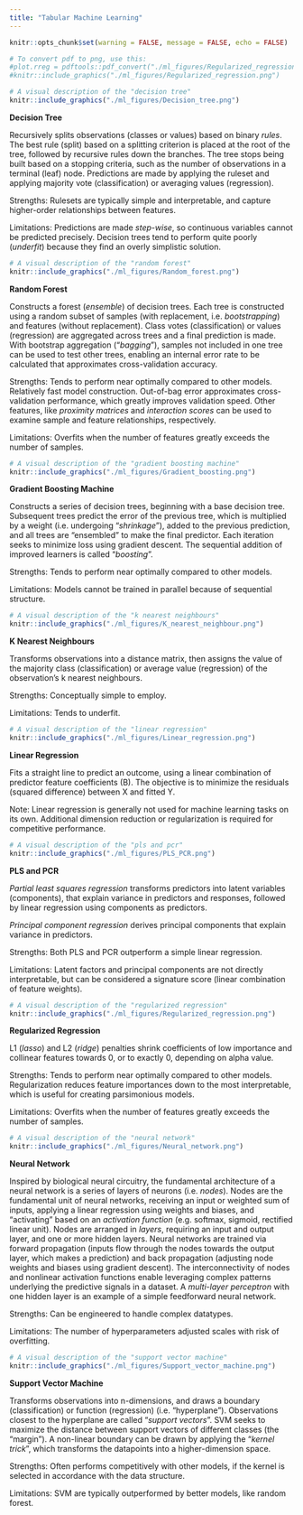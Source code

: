 ```yaml
---
title: "Tabular Machine Learning"
---
```



```r
knitr::opts_chunk$set(warning = FALSE, message = FALSE, echo = FALSE) 
```

```r
# To convert pdf to png, use this:
#plot.rreg = pdftools::pdf_convert("./ml_figures/Regularized_regression.pdf", format = "png", pages = 1, filenames = #"./ml_figures/Regularized_regression.png")
#knitr::include_graphics("./ml_figures/Regularized_regression.png")
```



```r
# A visual description of the "decision tree"
knitr::include_graphics("./ml_figures/Decision_tree.png")
```

**Decision Tree**

Recursively splits observations (classes or values) based on binary *rules*. The best rule (split) based on a splitting criterion is placed at the root of the tree, followed by recursive rules down the branches. The tree stops being built based on a stopping criteria, such as the number of observations in a terminal (leaf) node. Predictions are made by applying the ruleset and applying majority vote (classification) or averaging values (regression).

Strengths: Rulesets are typically simple and interpretable, and capture higher-order relationships between features.

Limitations: Predictions are made *step-wise*, so continuous variables cannot be predicted precisely. Decision trees tend to perform quite poorly (*underfit*) because they find an overly simplistic solution.




```r
# A visual description of the "random forest"
knitr::include_graphics("./ml_figures/Random_forest.png")
```

**Random Forest**

Constructs a forest (*ensemble*) of decision trees. Each tree is constructed using a random subset of samples (with replacement, i.e. *bootstrapping*) and features (without replacement). Class votes (classification) or values (regression) are aggregated across trees and a final prediction is made. With bootstrap aggregation ("*bagging*"), samples not included in one tree can be used to test other trees, enabling an internal error rate to be calculated that approximates cross-validation accuracy.

Strengths: Tends to perform near optimally compared to other models. Relatively fast model construction. Out-of-bag error approximates cross-validation performance, which greatly improves validation speed. Other features, like *proximity matrices* and *interaction scores* can be used to examine sample and feature relationships, respectively. 

Limitations: Overfits when the number of features greatly exceeds the number of samples.




```r
# A visual description of the "gradient boosting machine"
knitr::include_graphics("./ml_figures/Gradient_boosting.png")
```

**Gradient Boosting Machine**

Constructs a series of decision trees, beginning with a base decision tree. Subsequent trees predict the error of the previous tree, which is multiplied by a weight (i.e. undergoing "*shrinkage*"), added to the previous prediction, and all trees are "ensembled" to make the final predictor. Each iteration seeks to minimize loss using gradient descent. The sequential addition of improved learners is called "*boosting*".  

Strengths: Tends to perform near optimally compared to other models. 

Limitations: Models cannot be trained in parallel because of sequential structure.




```r
# A visual description of the "k nearest neighbours"
knitr::include_graphics("./ml_figures/K_nearest_neighbour.png")
```

**K Nearest Neighbours**

Transforms observations into a distance matrix, then assigns the value of the majority class (classification) or average value (regression) of the observation's k nearest neighbours.

Strengths: Conceptually simple to employ.

Limitations: Tends to underfit.




```r
# A visual description of the "linear regression"
knitr::include_graphics("./ml_figures/Linear_regression.png")

```

**Linear Regression**

Fits a straight line to predict an outcome, using a linear combination of predictor feature coefficients (B). The objective is to minimize the residuals (squared difference) between X and fitted Y.

Note: Linear regression is generally not used for machine learning tasks on its own. Additional dimension reduction or regularization is required for competitive performance.




```r
# A visual description of the "pls and pcr"
knitr::include_graphics("./ml_figures/PLS_PCR.png")
```

**PLS and PCR**

*Partial least squares regression* transforms predictors into latent variables (components), that explain variance in predictors and responses, followed by linear regression using components as predictors. 

*Principal component regression* derives principal components that explain variance in predictors.

Strengths: Both PLS and PCR outperform a simple linear regression.

Limitations: Latent factors and principal components are not directly interpretable, but can be considered a signature score (linear combination of feature weights).




```r
# A visual description of the "regularized regression"
knitr::include_graphics("./ml_figures/Regularized_regression.png")
```

**Regularized Regression**

L1 (*lasso*) and L2 (*ridge*) penalties shrink coefficients of low importance and collinear features towards 0, or to exactly 0, depending on alpha value.

Strengths: Tends to perform near optimally compared to other models. Regularization reduces feature importances down to the most interpretable, which is useful for creating parsimonious models.

Limitations: Overfits when the number of features greatly exceeds the number of samples.




```r
# A visual description of the "neural network"
knitr::include_graphics("./ml_figures/Neural_network.png")
```

**Neural Network**

Inspired by biological neural circuitry, the fundamental architecture of a neural network is a series of layers of neurons (i.e. *nodes*). Nodes are the fundamental unit of neural networks, receiving an input or weighted sum of inputs, applying a linear regression using  weights and biases, and "activating" based on an *activation function* (e.g. softmax, sigmoid, rectified linear unit). Nodes are arranged in *layers*, requiring an input and output layer, and one or more hidden layers. Neural networks are trained via forward propagation (inputs flow through the nodes towards the output layer, which makes a prediction) and back propagation (adjusting node weights and biases using gradient descent). The interconnectivity of nodes and nonlinear activation functions enable leveraging complex patterns underlying the predictive signals in a dataset. A *multi-layer perceptron* with one hidden layer is an example of a simple feedforward neural network.

Strengths: Can be engineered to handle complex datatypes.

Limitations: The number of hyperparameters adjusted scales with risk of overfitting.




```r
# A visual description of the "support vector machine"
knitr::include_graphics("./ml_figures/Support_vector_machine.png")
```

**Support Vector Machine**

Transforms observations into n-dimensions, and draws a boundary (classification) or function (regression) (i.e. "hyperplane"). Observations closest to the hyperplane are called "*support vectors*". SVM seeks to maximize the distance between support vectors of different classes (the "margin"). A non-linear boundary can be drawn by applying the "*kernel trick*", which transforms the datapoints into a higher-dimension space.

Strengths: Often performs competitively with other models, if the kernel is selected in accordance with the data structure.

Limitations: SVM are typically outperformed by better models, like random forest.
